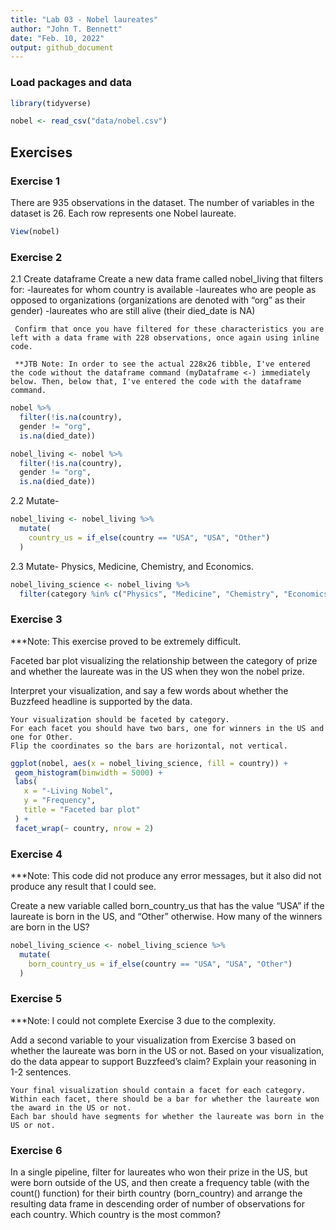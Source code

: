 ```yaml
---
title: "Lab 03 - Nobel laureates"
author: "John T. Bennett"
date: "Feb. 10, 2022"
output: github_document
---
```


### Load packages and data

```r
library(tidyverse) 
```

```r
nobel <- read_csv("data/nobel.csv")
```

## Exercises

### Exercise 1

There are 935 observations in the dataset. The number of variables in the dataset is 26. Each row represents one Nobel laureate. 


```r
View(nobel)
```

### Exercise 2

2.1 Create dataframe
    Create a new data frame called nobel_living that filters for:
    -laureates for whom country is available
    -laureates who are people as opposed to organizations (organizations are denoted with "org" as their gender)
    -laureates who are still alive (their died_date is NA)

     Confirm that once you have filtered for these characteristics you are left with a data frame with 228 observations, once again using inline code.
     
     **JTB Note: In order to see the actual 228x26 tibble, I've entered the code without the dataframe command (myDataframe <-) immediately below. Then, below that, I've entered the code with the dataframe command. 

```r
nobel %>%
  filter(!is.na(country),
  gender != "org",
  is.na(died_date))
```

```r
nobel_living <- nobel %>%
  filter(!is.na(country),
  gender != "org",
  is.na(died_date))
```

2.2 Mutate- 

```r
nobel_living <- nobel_living %>%
  mutate(
    country_us = if_else(country == "USA", "USA", "Other")
  )
```

2.3 Mutate- Physics, Medicine, Chemistry, and Economics.

```r
nobel_living_science <- nobel_living %>%
  filter(category %in% c("Physics", "Medicine", "Chemistry", "Economics"))
```

### Exercise 3

***Note: This exercise proved to be extremely difficult. 

Faceted bar plot visualizing the relationship between the category of prize and whether the laureate was in the US when they won the nobel prize.

Interpret your visualization, and say a few words about whether the Buzzfeed headline is supported by the data.

    Your visualization should be faceted by category.
    For each facet you should have two bars, one for winners in the US and one for Other.
    Flip the coordinates so the bars are horizontal, not vertical.

```r
ggplot(nobel, aes(x = nobel_living_science, fill = country)) +
 geom_histogram(binwidth = 5000) +
 labs(
   x = "-Living Nobel",
   y = "Frequency",
   title = "Faceted bar plot"
 ) +
 facet_wrap(~ country, nrow = 2)
```

### Exercise 4

***Note: This code did not produce any error messages, but it also did not produce any result that I could see.  

Create a new variable called born_country_us that has the value "USA" if the laureate is born in the US, and "Other" otherwise. How many of the winners are born in the US?

```r
nobel_living_science <- nobel_living_science %>%
  mutate(
    born_country_us = if_else(country == "USA", "USA", "Other")
  )
```

### Exercise 5

***Note: I could not complete Exercise 3 due to the complexity.

Add a second variable to your visualization from Exercise 3 based on whether the laureate was born in the US or not. Based on your visualization, do the data appear to support Buzzfeed’s claim? Explain your reasoning in 1-2 sentences.

    Your final visualization should contain a facet for each category.
    Within each facet, there should be a bar for whether the laureate won the award in the US or not.
    Each bar should have segments for whether the laureate was born in the US or not.


### Exercise 6

In a single pipeline, filter for laureates who won their prize in the US, but were born outside of the US, and then create a frequency table (with the count() function) for their birth country (born_country) and arrange the resulting data frame in descending order of number of observations for each country. Which country is the most common?
